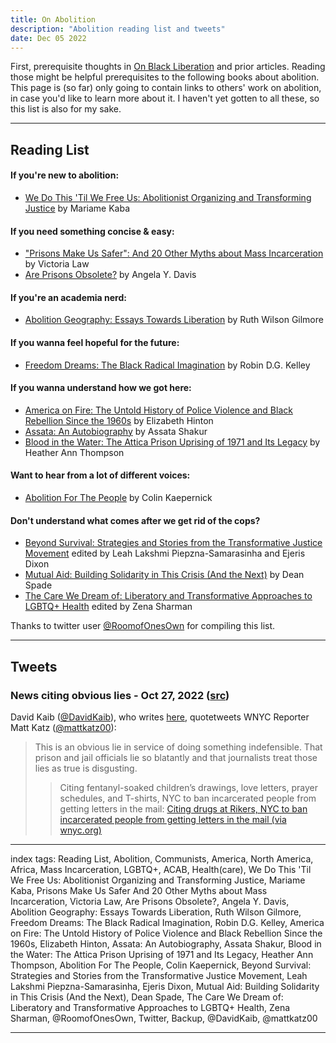 ```yaml
---
title: On Abolition
description: "Abolition reading list and tweets"
date: Dec 05 2022
---
```


First, prerequisite thoughts in [On Black Liberation](/posts/on-black-liberation) and prior articles. Reading those might be helpful prerequisites to the following books about abolition. This page is (so far) only going to contain links to others' work on abolition, in case you'd like to learn more about it. I haven't yet gotten to all these, so this list is also for my sake.

---

## Reading List

#### If you're new to abolition:
- [We Do This 'Til We Free Us: Abolitionist Organizing and Transforming Justice](https://www.goodreads.com/book/show/56019003-we-do-this-til-we-free-us) by Mariame Kaba

#### If you need something concise & easy:
- ["Prisons Make Us Safer": And 20 Other Myths about Mass Incarceration](https://www.goodreads.com/book/show/54615850-prisons-make-us-safer) by Victoria Law
- [Are Prisons Obsolete?](https://www.goodreads.com/book/show/108428.Are_Prisons_Obsolete_) by Angela Y. Davis

#### If you're an academia nerd:
- [Abolition Geography: Essays Towards Liberation](https://www.goodreads.com/book/show/55566309-abolition-geography) by Ruth Wilson Gilmore

#### If you wanna feel hopeful for the future:
- [Freedom Dreams: The Black Radical Imagination](https://www.goodreads.com/book/show/90528.Freedom_Dreams) by Robin D.G. Kelley

#### If you wanna understand how we got here:
- [America on Fire: The Untold History of Police Violence and Black Rebellion Since the 1960s](https://www.goodreads.com/book/show/55298326-america-on-fire) by Elizabeth Hinton
- [Assata: An Autobiography](https://www.goodreads.com/book/show/100322.Assata) by Assata Shakur
- [Blood in the Water: The Attica Prison Uprising of 1971 and Its Legacy](https://www.goodreads.com/book/show/28007898-blood-in-the-water) by Heather Ann Thompson

#### Want to hear from a lot of different voices:
- [Abolition For The People](https://www.goodreads.com/book/show/58021042-abolition-for-the-people) by Colin Kaepernick

#### Don't understand what comes after we get rid of the cops?
- [Beyond Survival: Strategies and Stories from the Transformative Justice Movement](https://www.goodreads.com/book/show/51778952-beyond-survival) edited by Leah Lakshmi Piepzna-Samarasinha and Ejeris Dixon
- [Mutual Aid: Building Solidarity in This Crisis (And the Next)](https://www.goodreads.com/book/show/54654726-mutual-aid) by Dean Spade
- [The Care We Dream of: Liberatory and Transformative Approaches to LGBTQ+ Health](https://www.goodreads.com/book/show/58991274-the-care-we-dream-of) edited by Zena Sharman

Thanks to twitter user [@RoomofOnesOwn](https://twitter.com/RoomofOnesOwn/status/1555692120849145858?t=gTFC8hdab_x6-hlmzZ_zNQ&s=19) for compiling this list.

---

## Tweets

### News citing obvious lies - Oct 27, 2022 ([src](https://twitter.com/DavidKaib/status/1585764778550562816))

David Kaib ([@DavidKaib](https://twitter.com/DavidKaib)), who writes [here](https://notesonatheory.wordpress.com/), quotetweets WNYC Reporter Matt Katz ([@mattkatz00](https://twitter.com/mattkatz00)):

> This is an obvious lie in service of doing something indefensible. That prison and jail officials lie so blatantly and that journalists treat those lies as true is disgusting.
> > Citing fentanyl-soaked children’s drawings, love letters, prayer schedules, and T-shirts, NYC to ban incarcerated people from getting letters in the mail: [Citing drugs at Rikers, NYC to ban incarcerated people from getting letters in the mail (via wnyc.org)](https://wnyc.org/story/citing-drugs-rikers-nyc-ban-incarcerated-people-getting-letters-mail)

---

index tags: Reading List, Abolition, Communists, America, North America, Africa, Mass Incarceration, LGBTQ+, ACAB, Health(care), We Do This 'Til We Free Us: Abolitionist Organizing and Transforming Justice, Mariame Kaba, Prisons Make Us Safer And 20 Other Myths about Mass Incarceration, Victoria Law, Are Prisons Obsolete?, Angela Y. Davis, Abolition Geography: Essays Towards Liberation, Ruth Wilson Gilmore, Freedom Dreams: The Black Radical Imagination, Robin D.G. Kelley, America on Fire: The Untold History of Police Violence and Black Rebellion Since the 1960s, Elizabeth Hinton, Assata: An Autobiography, Assata Shakur, Blood in the Water: The Attica Prison Uprising of 1971 and Its Legacy, Heather Ann Thompson, Abolition For The People, Colin Kaepernick, Beyond Survival: Strategies and Stories from the Transformative Justice Movement, Leah Lakshmi Piepzna-Samarasinha, Ejeris Dixon, Mutual Aid: Building Solidarity in This Crisis (And the Next), Dean Spade, The Care We Dream of: Liberatory and Transformative Approaches to LGBTQ+ Health, Zena Sharman, @RoomofOnesOwn, Twitter, Backup, @DavidKaib, @mattkatz00

---
